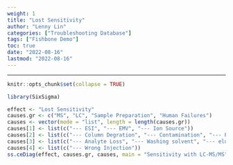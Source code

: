 ```yaml
---
weight: 1
title: "Lost Sensitivity"
author: "Lenny Lin"
categories: ["Troubleshooting Database"]
tags: ["Fishbone Demo"]
toc: true
date: "2022-08-16"
lastmod: "2022-08-16"
---
```



<!--more-->

---

```r
knitr::opts_chunk$set(collapse = TRUE)
```

```r
library(SixSigma)
```



```r


effect <- "Lost Sensitivity"
causes.gr <- c("MS", "LC", "Sample Preparation", "Human Failures")
causes <- vector(mode = "list", length = length(causes.gr))
causes[1] <- list(c("--- ESI", "--- EMV", "--- Ion Source"))
causes[2] <- list(c("--- Column Degration", "--- Contamination", "--- Pressure Traces"))
causes[3] <- list(c("--- Analyte Loss", "--- Washing solvent", "--- eluting solvent"))
causes[4] <- list(c("--- Wrong Injection"))
ss.ceDiag(effect, causes.gr, causes, main = "Sensitivity with LC-MS/MS", sub = "")
```

